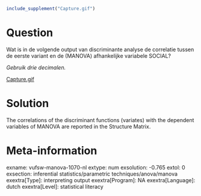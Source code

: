 ```r
include_supplement("Capture.gif")
```

Question
========
Wat is in de volgende output van discriminante analyse de correlatie
tussen de eerste variant en de (MANOVA) afhankelijke variabele SOCIAL?  
  
*Gebruik drie decimalen.*  
  
[Capture.gif](Capture.gif)


Solution
========





The correlations of the discriminant functions (variates) with the
dependent variables of MANOVA are reported in the Structure Matrix.





Meta-information
================
exname: vufsw-manova-1070-nl
extype: num
exsolution: -0.765
extol: 0
exsection: inferential statistics/parametric techniques/anova/manova
exextra[Type]: interpreting output
exextra[Program]: NA
exextra[Language]: dutch
exextra[Level]: statistical literacy

